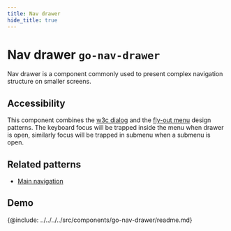 ```yaml
---
title: Nav drawer
hide_title: true
---
```



# Nav drawer <span className="text-size-0">`go-nav-drawer`</span>

<!-- Description -->

<div className="text-size-1">Nav drawer is a component commonly used to present complex navigation structure on smaller screens.</div>

## Accessibility

This component combines the [w3c dialog](https://www.w3.org/TR/wai-aria-practices-1.1/#dialog_modal) and the [fly-out menu](https://www.w3.org/WAI/tutorials/menus/flyout/) design patterns. The keyboard focus will be trapped inside the menu when drawer is open, similarly focus will be trapped in submenu when a submenu is open.

## Related patterns

<!-- Patterns that uses this component -->

- [Main navigation](../../patterns/go-main-nav)

<!-- Demos, tips, variations, use cases -->

## Demo

<Demo code={demoSource} />

<!-- API -->

{@include: ../../../../src/components/go-nav-drawer/readme.md}
